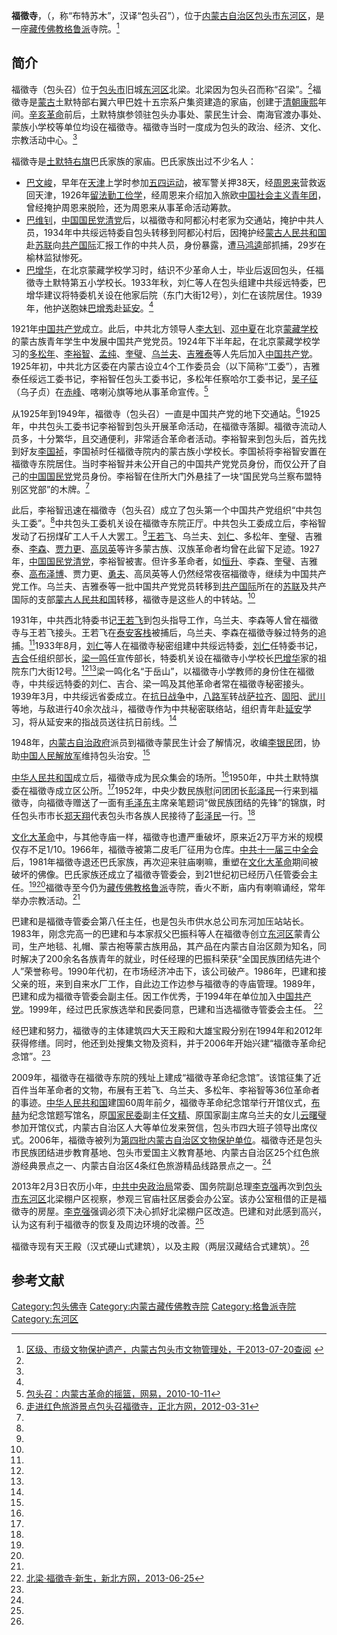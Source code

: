 {{Infobox Tibetan Buddhist monastery
|name =福徵寺
|image = 
|image size = 250px
|alt = 
|caption = 
|t=
|w=
|to = 
|ipa={{IPA|}}
|z=
|thdl=
|e=
|tc=福徵寺
|s=福徵寺
|p=
|m=
|k=
|pushpin_map = 
|latd =  | latm =  | lats =  | latNS = 
|longd=  | longm= | longs =| longEW = 
|iso_region = 
|map_caption = 
|mapsize = 
|location_country = 中国
|location = {{CHN}}[[内蒙古自治区|内蒙古自治区]][[包头市|包头市]][[东河区|东河区]]
|coordinates_display =
|founded_by = 
|date_founded =
|date_renovated =
|sect = [[格鲁派|格鲁派]]
|mather =
|children =
|dedicated_to = 
|tulku =
|head_lama = 
|head_mgh =
|no._of_monks = 
|architecture = 
|festivals =
|footnotes = 
}}
{{文物保护单位
| 级别 = 省级
| 省区市 = 内蒙古自治区
| 图片 = 
| 名称 = 福徵寺
| 编号 = 4-123
| 分类 = 古建筑
| 时代 = 清
| 所在 = [[包头市|包头市]][[东河区|东河区]]
| 登录 = 2006年9月4日
}}

'''福徵寺'''，（{{mong|m=ᠪᠡᠨᠳ᠋<br />ᠰᠦᠮ᠎ᠡ}}，称“布特苏木”，汉译“包头召”），位于[[内蒙古自治区|内蒙古自治区]][[包头市|包头市]][[东河区|东河区]]，是一座[[藏传佛教|藏传佛教]][[格鲁派|格鲁派]]寺院。<ref name=btww>[http://btww.cn/content.asp?classid=575&id=859 区级、市级文物保护遗产，内蒙古包头市文物管理处，于2013-07-20查阅] {{webarchive|url=https://web.archive.org/web/20130725051537/http://btww.cn/content.asp?classid=575&id=859 |date=2013-07-25 }}</ref>

==简介==
福徵寺（包头召）位于[[包头市|包头市]]旧城[[东河区|东河区]]北梁。北梁因为包头召而称“召梁”。<ref name=wangyi/>福徵寺是[[蒙古|蒙古]]土默特部右翼六甲巴姓十五宗系户集资建造的家庙，创建于[[清朝|清朝]][[康熙|康熙]]年间。[[辛亥革命|辛亥革命]]前后，土默特旗参领驻包头办事处、蒙民生计会、南海官渡办事处、蒙族小学校等单位均设在福徵寺。福徵寺当时一度成为包头的政治、经济、文化、宗教活动中心。<ref name=btww/>

福徵寺是[[土默特右旗|土默特右旗]]巴氏家族的家庙。巴氏家族出过不少名人：
*[[巴文峻|巴文峻]]，早年在[[天津|天津]]上学时参加[[五四运动|五四运动]]，被军警关押38天，经[[周恩来|周恩来]]营救返回天津，1926年[[留法勤工俭学|留法勤工俭学]]，经周恩来介绍加入旅欧[[中国社会主义青年团|中国社会主义青年团]]，曾经掩护周恩来脱险，还为周恩来从事革命活动筹款。
*[[巴维钊|巴维钊]]，[[中国国民党清党|中国国民党清党]]后，以福徵寺和阿都沁村老家为交通站，掩护中共人员，1934年中共绥远特委自包头转移到阿都沁村后，因掩护经[[蒙古人民共和国|蒙古人民共和国]]赴[[苏联|苏联]]向[[共产国际|共产国际]]汇报工作的中共人员，身份暴露，遭[[马鸿逵|马鸿逵]]部抓捕，29岁在榆林监狱惨死。
*[[巴增华|巴增华]]，在北京蒙藏学校学习时，结识不少革命人士，毕业后返回包头，任福徵寺土默特第五小学校长。1933年秋，刘仁等人在包头组建中共绥远特委，巴增华建议将特委机关设在他家后院（东门大街12号），刘仁在该院居住。1939年，他护送胞妹[[巴增秀|巴增秀]]赴[[延安|延安]]。<ref name=zbfw/>

1921年[[中国共产党|中国共产党]]成立。此后，中共北方领导人[[李大钊|李大钊]]、[[邓中夏|邓中夏]]在北京[[蒙藏学校|蒙藏学校]]的蒙古族青年学生中发展中国共产党党员。1924年下半年起，在北京蒙藏学校学习的[[多松年|多松年]]、[[李裕智|李裕智]]、[[孟纯|孟纯]]、[[奎璧|奎璧]]、[[乌兰夫|乌兰夫]]、[[吉雅泰|吉雅泰]]等人先后加入[[中国共产党|中国共产党]]。1925年初，中共北方区委在内蒙古设立4个工作委员会（以下简称“工委”），吉雅泰任绥远工委书记，李裕智任包头工委书记，多松年任察哈尔工委书记，[[吴子征|吴子征]]（乌子贞）在[[赤峰|赤峰]]、喀喇沁旗等地从事革命宣传。<ref name=wangyi>[http://news.163.com/10/1011/11/6IN9TT6R00014AED.html 包头召：内蒙古革命的摇篮，网易，2010-10-11]{{Dead link|date=2020年1月 |bot=InternetArchiveBot |fix-attempted=yes }}</ref>

从1925年到1949年，福徵寺（包头召）一直是中国共产党的地下交通站。<ref name=zbfw>[http://www.northnews.cn/2012/0331/735179.shtml 走进红色旅游景点包头召福徵寺，正北方网，2012-03-31]{{dead link|date=2018年4月 |bot=InternetArchiveBot |fix-attempted=yes }}</ref>1925年，中共包头工委书记李裕智到包头开展革命活动，在福徵寺落脚。福徵寺流动人员多，十分繁华，且交通便利，非常适合革命者活动。李裕智来到包头后，首先找到好友[[李国祯|李国祯]]，李国祯时任福徵寺院内的蒙古族小学校长。李国祯将李裕智安置在福徵寺东院居住。当时李裕智并未公开自己的中国共产党党员身份，而仅公开了自己的[[中国国民党|中国国民党]]党员身份。李裕智在住所大门外悬挂了一块“国民党乌兰察布盟特别区党部”的木牌。<ref name=wangyi/>

此后，李裕智迅速在福徵寺（包头召）成立了包头第一个中国共产党组织“中共包头工委”。<ref name=wangyi/>中共包头工委机关设在福徵寺东院正厅。中共包头工委成立后，李裕智发动了石拐煤矿工人千人大罢工。<ref name=zbfw/>[[王若飞|王若飞]]、乌兰夫、[[刘仁|刘仁]]、多松年、奎璧、吉雅泰、[[李森|李森]]、[[贾力更|贾力更]]、[[高凤英|高凤英]]等许多蒙古族、汉族革命者均曾在此留下足迹。1927年，[[中国国民党清党|中国国民党清党]]，李裕智被害。但许多革命者，如[[恒升|恒升]]、李森、奎璧、吉雅泰、[[高布泽博|高布泽博]]、贾力更、[[勇夫|勇夫]]、高凤英等人仍然经常夜宿福徵寺，继续为中国共产党工作。乌兰夫、吉雅泰等一批中国共产党党员转移到[[共产国际|共产国际]]所在的[[苏联|苏联]]及共产国际的支部[[蒙古人民共和国|蒙古人民共和国]]转移，福徵寺是这些人的中转站。<ref name=wangyi/>

1931年，中共西北特委书记[[王若飞|王若飞]]到包头指导工作，乌兰夫、李森等人曾在福徵寺与王若飞接头。王若飞在[[泰安客栈|泰安客栈]]被捕后，乌兰夫、李森在福徵寺躲过特务的追捕。<ref name=wangyi/>1933年8月，[[刘仁|刘仁]]等人在福徵寺秘密组建中共绥远特委，[[刘仁|刘仁]]任特委书记，[[吉合|吉合]]任组织部长，[[梁一鸣|梁一鸣]]任宣传部长，特委机关设在福徵寺小学校长[[巴增华|巴增华]]家的祖院东门大街12号。<ref name=wangyi/><ref name=zbfw/>梁一鸣化名“于岳山”，以福徵寺小学教师的身份住在福徵寺，中共绥远特委的刘仁、吉合、梁一鸣及其他革命者常在福徵寺秘密接头。1939年3月，中共绥远省委成立。在[[抗日战争|抗日战争]]中，[[八路军|八路军]]转战[[萨拉齐|萨拉齐]]、[[固阳|固阳]]、[[武川|武川]]等地，与敌进行40余次战斗，福徵寺作为中共秘密联络站，组织青年赴[[延安|延安]]学习，将从延安来的指战员送往抗日前线。<ref name=wangyi/>

1948年，[[内蒙古自治政府|内蒙古自治政府]]派员到福徵寺蒙民生计会了解情况，收编[[李银民|李银民]]团，协助[[中国人民解放军|中国人民解放军]]维持包头治安。<ref name=zbfw/>

[[中华人民共和国|中华人民共和国]]成立后，福徵寺成为民众集会的场所。<ref name=wangyi/>1950年，中共土默特旗委在福徵寺成立区公所。<ref name=zbfw/>1952年，中央少数民族慰问团团长[[彭泽民|彭泽民]]一行来到福徵寺，向福徵寺赠送了一面有[[毛泽东|毛泽东]]主席亲笔题词“做民族团结的先锋”的锦旗，时任包头市市长[[郑天翔|郑天翔]]代表包头市各族人民接待了[[彭泽民|彭泽民]]一行。<ref name=wangyi/>

[[文化大革命|文化大革命]]中，与其他寺庙一样，福徵寺也遭严重破坏，原来近2万平方米的规模仅存不足1/10。1966年，福徵寺被第二皮毛厂征用为仓库。[[中共十一届三中全会|中共十一届三中全会]]后，1981年福徵寺退还巴氏家族，再次迎来驻庙喇嘛，重塑在[[文化大革命|文化大革命]]期间被破坏的佛像。巴氏家族还成立了福徵寺管委会，到21世纪初已经历八任管委会主任。<ref name=wangyi/><ref name=beiiiang/>福徵寺至今仍为[[藏传佛教|藏传佛教]][[格鲁派|格鲁派]]寺院，香火不断，庙内有喇嘛诵经，常年举办宗教活动。<ref name=zbfw/>

巴建和是福徵寺管委会第八任主任，也是包头市供水总公司东河加压站站长。1983年，刚念完高一的巴建和与本家叔父巴振科等人在福徵寺创立[[东河区|东河区]]蒙青公司，生产地毯、礼帽、蒙古袍等蒙古族用品，其产品在内蒙古自治区颇为知名，同时解决了200余名各族青年的就业，时任经理的巴振科荣获“全国民族团结先进个人”荣誉称号。1990年代初，在市场经济冲击下，该公司破产。1986年，巴建和接父亲的班，来到自来水厂工作，自此边工作边参与福徵寺的寺庙管理。1989年，巴建和成为福徵寺管委会副主任。因工作优秀，于1994年在单位加入[[中国共产党|中国共产党]]。1999年，经过巴氏家族选举和民委同意，巴建和当选福徵寺管委会主任。 <ref name=beiiiang>[http://xbfw.com.cn/travel/lywh/2013-06-25/46237.html 北梁·福徵寺·新生，新北方网，2013-06-25]{{dead link|date=2018年4月 |bot=InternetArchiveBot |fix-attempted=yes }}</ref>

经巴建和努力，福徵寺的主体建筑四大天王殿和大雄宝殿分别在1994年和2012年获得修缮。同时，他还到处搜集文物及资料，并于2006年开始兴建“福徵寺革命纪念馆”。<ref name=beiiiang/>

2009年，福徵寺在福徵寺东院的残址上建成“福徵寺革命纪念馆”。该馆征集了近百件当年革命者的文物，布展有王若飞、乌兰夫、多松年、李裕智等36位革命者的事迹。[[中华人民共和国|中华人民共和国]]建国60周年前夕，福徵寺革命纪念馆举行开馆仪式，[[布赫|布赫]]为纪念馆题写馆名，原[[国家民委|国家民委]]副主任[[文精|文精]]、原国家副主席乌兰夫的女儿[[云曙璧|云曙璧]]参加开馆仪式，内蒙古自治区人大等单位发来贺信，包头市四大班子领导出席仪式。2006年，福徵寺被列为[[第四批内蒙古自治区文物保护单位|第四批内蒙古自治区文物保护单位]]。福徵寺还是包头市民族团结进步教育基地、包头市爱国主义教育基地、内蒙古自治区25个红色旅游经典景点之一、内蒙古自治区4条红色旅游精品线路景点之一。<ref name=wangyi/>

2013年2月3日农历小年，[[中共中央政治局|中共中央政治局]]常委、国务院副总理[[李克强|李克强]]再次到[[包头市|包头市]][[东河区|东河区]]北梁棚户区视察，参观三官庙社区居委会办公室。该办公室租借的正是福徵寺的房屋。[[李克强|李克强]]强调必须下决心抓好北梁棚户区改造。巴建和对此感到高兴，认为这有利于福徵寺的恢复及周边环境的改善。<ref name=beiiiang/>

福徵寺现有天王殿（汉式硬山式建筑），以及主殿（两层汉藏结合式建筑）。<ref name=btww/>

==参考文献==
{{reflist}}

[[Category:包头佛寺|Category:包头佛寺]] 
[[Category:内蒙古藏传佛教寺院|Category:内蒙古藏传佛教寺院]]
[[Category:格鲁派寺院|Category:格鲁派寺院]]
[[Category:东河区|Category:东河区]]